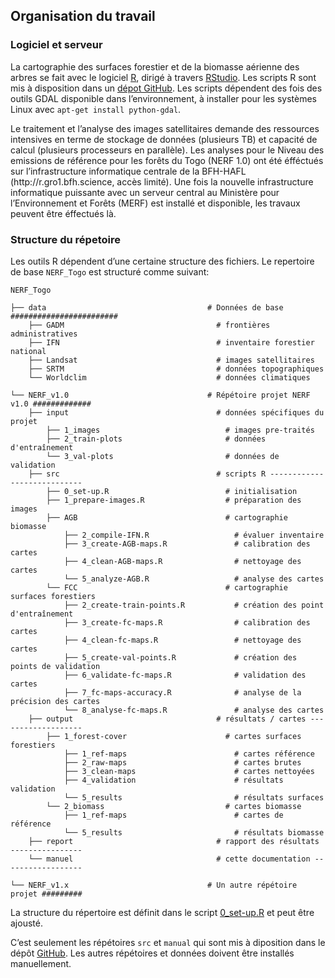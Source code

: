 
## Organisation du travail {#NERF-organisation}

### Logiciel et serveur

La cartographie des surfaces forestier et de la biomasse aérienne des arbres se fait avec le logiciel [R](https://www.r-project.org), dirigé à travers [RStudio](https://rstudio.com). Les scripts R sont mis à disposition dans un [dépot GitHub](https://github.com/ogardi/NERF-Togo). Les scripts dépendent des fois des outils GDAL disponible dans l'environnement, à installer pour les systèmes Linux avec `apt-get install python-gdal`.

Le traitement et l'analyse des images satellitaires demande des ressources intensives en terme de stockage de données (plusieurs TB) et capacité de calcul (plusieurs processeurs en parallèle). Les analyses pour le Niveau des emissions de référence pour les forêts du Togo (NERF 1.0) ont été éfféctués sur l'infrastructure informatique centrale de la BFH-HAFL (http://r.gro1.bfh.science, accès limité). Une fois la nouvelle infrastructure informatique puissante avec un serveur central au Ministère pour l'Environnement et Forêts (MERF) est  installé et disponible, les travaux peuvent être éffectués là. 

### Structure du répetoire

Les outils R dépendent d'une certaine structure des fichiers. Le repertoire de base `NERF_Togo` est structuré comme suivant: 

```
NERF_Togo

├── data                                    # Données de base ########################
    ├── GADM                                  # frontières administratives
    ├── IFN                                   # inventaire forestier national
    ├── Landsat                               # images satellitaires
    ├── SRTM                                  # données topographiques
    └── Worldclim                             # données climatiques
    
└── NERF_v1.0                               # Répétoire projet NERF v1.0 #############
    ├── input                                 # données spécifiques du projet
        ├── 1_images                            # images pre-traités                              
        ├── 2_train-plots                       # données d'entraînement                       
        └── 3_val-plots                         # données de validation
    ├── src                                   # scripts R ----------------------------
        ├── 0_set-up.R                          # initialisation
        ├── 1_prepare-images.R                  # préparation des images  
        ├── AGB                                 # cartographie biomasse
            ├── 2_compile-IFN.R                   # évaluer inventaire
            ├── 3_create-AGB-maps.R               # calibration des cartes
            ├── 4_clean-AGB-maps.R                # nettoyage des cartes
            └── 5_analyze-AGB.R                   # analyse des cartes
        └── FCC                                 # cartographie surfaces forestiers
            ├── 2_create-train-points.R           # création des point d'entraînement
            ├── 3_create-fc-maps.R                # calibration des cartes
            ├── 4_clean-fc-maps.R                 # nettoyage des cartes
            ├── 5_create-val-points.R             # création des points de validation
            ├── 6_validate-fc-maps.R              # validation des cartes
            ├── 7_fc-maps-accuracy.R              # analyse de la précision des cartes
            └── 8_analyse-fc-maps.R               # analyse des cartes  
    ├── output                                # résultats / cartes -------------------
        ├── 1_forest-cover                      # cartes surfaces forestiers
            ├── 1_ref-maps                        # cartes référence
            ├── 2_raw-maps                        # cartes brutes
            ├── 3_clean-maps                      # cartes nettoyées
            ├── 4_validation                      # résultats validation
            └── 5_results                         # résultats surfaces
        └── 2_biomass                           # cartes biomasse
            ├── 1_ref-maps                        # cartes de référence
            └── 5_results                         # résultats biomasse
    ├── report                                # rapport des résultats ----------------
    └── manuel                                # cette documentation ------------------
    
└── NERF_v1.x                               # Un autre répétoire projet #########
```

La structure du répertoire est définit dans le script [0_set-up.R](#NERF-set-up.R) et peut être ajousté.

C'est seulement les répétoires `src` et `manual` qui sont mis à diposition dans le dépôt [GitHub](https://github.com/ogardi/NERF-Togo). Les autres répétoires et données doivent être installés manuellement.